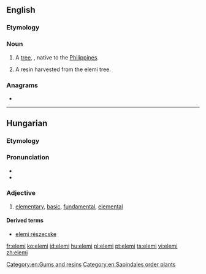 ==English==
{{rfi|en}}
{{wikipedia}}

===Etymology===
{{rfe|lang=en}}

===Noun===
{{en-noun}}

# A [[tree]], {{taxlink|Canarium luzonicum|species|noshow=1}}, native to the [[Philippines]].
# {{label|en|uncountable}} A resin harvested from the elemi tree.

===Anagrams===
* {{l|en|Emile}}

----

==Hungarian==

===Etymology===
{{hu-suffix|elem|i|pos=adj}}

===Pronunciation===
* {{IPA|/ˈɛlɛmi/|lang=hu}}
* {{hyphenation|ele|mi|lang=hu}}

===Adjective===
{{hu-adj|bb}}

# [[elementary]], [[basic]], [[fundamental]], [[elemental]]

====Derived terms====
* [[elemi részecske]]

[[Category:en:Gums and resins]]
[[Category:en:Sapindales order plants]]

[[fr:elemi]]
[[ko:elemi]]
[[id:elemi]]
[[hu:elemi]]
[[pl:elemi]]
[[pt:elemi]]
[[ta:elemi]]
[[vi:elemi]]
[[zh:elemi]]